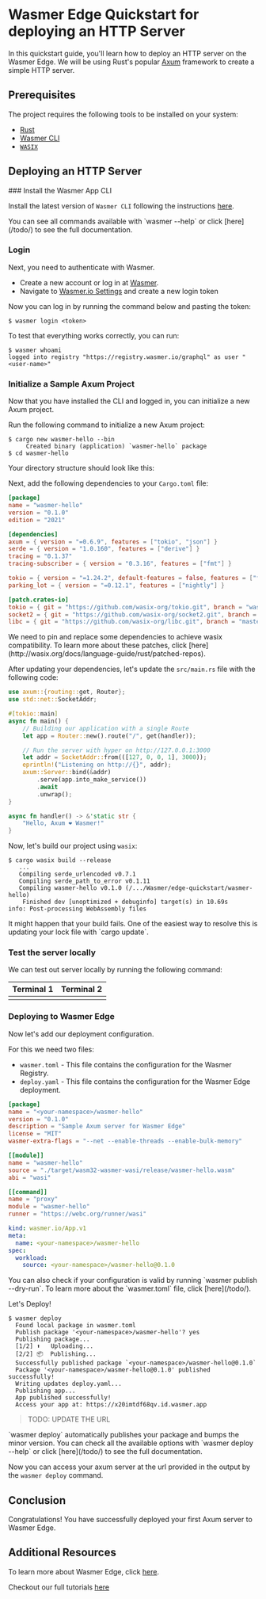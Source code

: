 
# Wasmer Edge Quickstart for deploying an HTTP Server

In this quickstart guide, you'll learn how to deploy an HTTP server on the Wasmer Edge.
We will be using Rust's popular [Axum](https://github.com/tokio-rs/axum) framework to create a simple HTTP server.

## Prerequisites

The project requires the following tools to be installed on your system:

- [Rust](https://www.rust-lang.org/tools/install)
- [Wasmer CLI](/install)
- [`WASIX`](http://wasix.org/docs/language-guide/rust/installation)

## Deploying an HTTP Server

<Steps>
### Install the Wasmer App CLI

Install the latest version of `Wasmer CLI` following the instructions [here](/install).

<Callout type="info" emoji="ℹ️">
  You can see all commands available with `wasmer --help` or click
  [here](/todo/) to see the full documentation.
</Callout>

### Login

Next, you need to authenticate with Wasmer.

- Create a new account or log in at [Wasmer](https://wasmer.io).
- Navigate to [Wasmer.io Settings](https://wasmer.io/settings) and create a new login token

Now you can log in by running the command below and pasting the token:

```shell copy
$ wasmer login <token>
```

To test that everything works correctly, you can run:

```shell copy
$ wasmer whoami
logged into registry "https://registry.wasmer.io/graphql" as user "<user-name>"
```

### Initialize a Sample Axum Project

Now that you have installed the CLI and logged in, you can initialize a new Axum project.

Run the following command to initialize a new Axum project:

```shell copy
$ cargo new wasmer-hello --bin
     Created binary (application) `wasmer-hello` package
$ cd wasmer-hello
```

Your directory structure should look like this:

<FileTree>
  <FileTree.Folder name="wasmer-hello" defaultOpen>
    <FileTree.Folder name="src" defaultOpen>
      <FileTree.File name="main.rs" />
    </FileTree.Folder>
    <FileTree.File name="Cargo.toml" />
  </FileTree.Folder>
</FileTree>

Next, add the following dependencies to your `Cargo.toml` file:

```toml copy filename="Cargo.toml"
[package]
name = "wasmer-hello"
version = "0.1.0"
edition = "2021"

[dependencies]
axum = { version = "=0.6.9", features = ["tokio", "json"] }
serde = { version = "1.0.160", features = ["derive"] }
tracing = "0.1.37"
tracing-subscriber = { version = "0.3.16", features = ["fmt"] }

tokio = { version = "=1.24.2", default-features = false, features = ["full"] }
parking_lot = { version = "=0.12.1", features = ["nightly"] }

[patch.crates-io]
tokio = { git = "https://github.com/wasix-org/tokio.git", branch = "wasix-1.24.2" }
socket2 = { git = "https://github.com/wasix-org/socket2.git", branch = "v0.4.7" }
libc = { git = "https://github.com/wasix-org/libc.git", branch = "master" }

```

<Callout type="default" emoji="🚧">
  We need to pin and replace some dependencies to achieve wasix compatibility.
  To learn more about these patches, click
  [here](http://wasix.org/docs/language-guide/rust/patched-repos).
</Callout>

After updating your dependencies, let's update the `src/main.rs` file with the following code:

```rust copy filename="src/main.rs"
use axum::{routing::get, Router};
use std::net::SocketAddr;

#[tokio::main]
async fn main() {
    // Building our application with a single Route
    let app = Router::new().route("/", get(handler));

    // Run the server with hyper on http://127.0.0.1:3000
    let addr = SocketAddr::from(([127, 0, 0, 1], 3000));
    eprintln!("Listening on http://{}", addr);
    axum::Server::bind(&addr)
        .serve(app.into_make_service())
        .await
        .unwrap();
}

async fn handler() -> &'static str {
    "Hello, Axum ❤️ Wasmer!"
}
```

Now, let's build our project using `wasix`:

```shell copy
$ cargo wasix build --release
   ...
   Compiling serde_urlencoded v0.7.1
   Compiling serde_path_to_error v0.1.11
   Compiling wasmer-hello v0.1.0 (/.../Wasmer/edge-quickstart/wasmer-hello)
    Finished dev [unoptimized + debuginfo] target(s) in 10.69s
info: Post-processing WebAssembly files
```

<Callout type="default" emoji="🚨">
  It might happen that your build fails. One of the easiest way to resolve this
  is updating your lock file with `cargo update`.
</Callout>

### Test the server locally

We can test out server locally by running the following command:


| Terminal 1       | Terminal 2        |
| ---------------- | ----------------- |
| <TerminalLeft /> | <TerminalRight /> |

### Deploying to Wasmer Edge

Now let's add our deployment configuration.

For this we need two files:

- `wasmer.toml` - This file contains the configuration for the Wasmer Registry.
- `deploy.yaml` - This file contains the configuration for the Wasmer Edge deployment.

```toml copy filename="wasmer.toml"
[package]
name = "<your-namespace>/wasmer-hello"
version = "0.1.0"
description = "Sample Axum server for Wasmer Edge"
license = "MIT"
wasmer-extra-flags = "--net --enable-threads --enable-bulk-memory"

[[module]]
name = "wasmer-hello"
source = "./target/wasm32-wasmer-wasi/release/wasmer-hello.wasm"
abi = "wasi"

[[command]]
name = "proxy"
module = "wasmer-hello"
runner = "https://webc.org/runner/wasi"

```

```yaml copy filename="deploy.yaml"
kind: wasmer.io/App.v1
meta:
  name: <your-namespace>/wasmer-hello
spec:
  workload:
    source: <your-namespace>/wasmer-hello@0.1.0
```

<Callout type="info" emoji="ℹ️">
  You can also check if your configuration is valid by running `wasmer publish
  --dry-run`. To learn more about the `wasmer.toml` file, click [here](/todo/).
</Callout>

Let's Deploy!

```shell copy
$ wasmer deploy
  Found local package in wasmer.toml
  Publish package '<your-namespace>/wasmer-hello'? yes
  Publishing package...
  [1/2] ⬆️   Uploading...
  [2/2] 📦  Publishing...
  Successfully published package `<your-namespace>/wasmer-hello@0.1.0`
  Package '<your-namespace>/wasmer-hello@0.1.0' published successfully!
  Writing updates deploy.yaml...
  Publishing app...
  App published successfully!
  Access your app at: https://x20imtdf68qv.id.wasmer.app
```

> TODO: UPDATE THE URL

<Callout type="info" emoji="ℹ️">
  `wasmer deploy` automatically publishes your package and bumps the minor
  version. You can check all the available options with `wasmer deploy --help`
  or click [here](/todo/) to see the full documentation.
</Callout>

Now you can access your axum server at the url provided in the output by the `wasmer deploy` command.

</Steps>

## Conclusion

Congratulations! You have successfully deployed your first Axum server to Wasmer Edge.

## Additional Resources

To learn more about Wasmer Edge, click [here](/todo/).

Checkout our full tutorials [here](/todo/)
